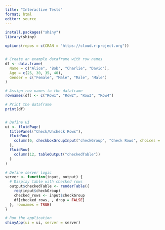 ```yaml
---
title: "Interactive Tests"
format: html
editor: source
---
```

```R
install.packages("shiny")
library(shiny)
```

```R
options(repos = c(CRAN = "https://cloud.r-project.org"))


# Create an example dataframe with row names
df <- data.frame(
  Name = c("Alice", "Bob", "Charlie", "David"),
  Age = c(25, 30, 35, 40),
  Gender = c("Female", "Male", "Male", "Male")
)

# Assign row names to the dataframe
rownames(df) <- c("Row1", "Row2", "Row3", "Row4")

# Print the dataframe
print(df)


# Define UI
ui <- fluidPage(
  titlePanel("Check/Uncheck Rows"),
  fluidRow(
    column(6, checkboxGroupInput("checkGroup", "Check Rows", choices = rownames(df)))
  ),
  fluidRow(
    column(12, tableOutput("checkedTable"))
  )
)

# Define server logic
server <- function(input, output) {
  # Display table with checked rows
  output$checkedTable <- renderTable({
    req(input$checkGroup)
    checked_rows <- input$checkGroup
    df[checked_rows, , drop = FALSE]
  }, rownames = TRUE)
}

# Run the application
shinyApp(ui = ui, server = server)
```